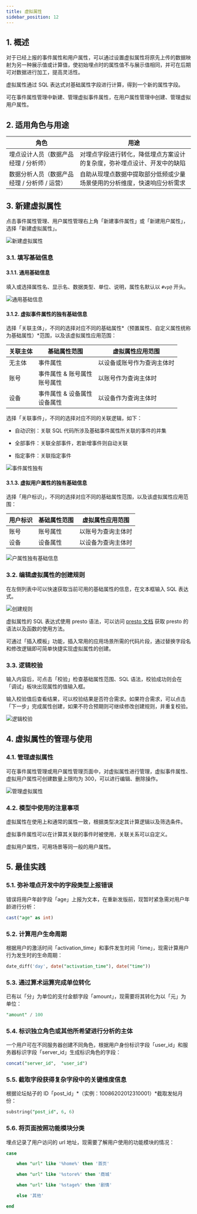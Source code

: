 ```yaml
---
title: 虚拟属性
sidebar_position: 12
---
```


## 1. 概述

对于已经上报的事件属性和用户属性，可以通过设置虚拟属性将原先上传的数据映射为另一种展示值或计算值，使初始埋点时的属性值不与展示值相同，并可在后期可对数据进行加工，提高灵活性。

虚拟属性通过 SQL 表达式对基础属性字段进行计算，得到一个新的属性字段。

可在事件属性管理中新建、管理虚拟事件属性，在用户属性管理中创建、管理虚拟用户属性。

## 2. 适用角色与用途

| 角色                                         | 用途                                                                     |
| -------------------------------------------- | ------------------------------------------------------------------------ |
| 埋点设计人员（数据产品经理 / 分析师）        | 对埋点字段进行转化，降低埋点方案设计的复杂度，弥补埋点设计、开发中的缺陷 |
| 数据分析人员（数据产品经理 / 分析师 / 运营） | 自助从现埋点数据中提取部分低频或少量场景使用的分析维度，快速响应分析需求 |

## 3. 新建虚拟属性

点击事件属性管理、用户属性管理右上角「新建事件属性」或「新建用户属性」，选择「新建虚拟属性」。

![新建虚拟属性](/img/customEvent/virtual_1.png)

### 3.1. 填写基础信息

#### 3.1.1. 通用基础信息

填入或选择属性名、显示名、数据类型、单位、说明，属性名默认以 `#vp@` 开头。

![通用基础信息](/img/customEvent/virtual_2.png)

#### 3.1.2. 虚拟事件属性的独有基础信息

选择「关联主体」，不同的选择对应不同的基础属性*（预置属性、自定义属性统称为基础属性）*范围，以及该虚拟属性应用范围：

| 关联主体 | 基础属性范围                      | 虚拟属性应用范围           |
| -------- | --------------------------------- | -------------------------- |
| 无主体   | 事件属性                          | 以设备或账号作为查询主体时 |
| 账号     | 事件属性 & 账号属性<br />账号属性 | 以账号作为查询主体时       |
| 设备     | 事件属性 & 设备属性<br />设备属性 | 以设备作为查询主体时       |

选择「关联事件」，不同的选择对应不同的关联逻辑，如下：

- 自动识别：关联 SQL 代码所涉及基础事件属性所关联的事件的并集

- 全部事件：关联全部事件，若新增事件则自动关联

- 指定事件：关联指定事件

![事件属性独有](/img/customEvent/virtual_3.png)

#### 3.1.3. 虚拟用户属性的独有基础信息

选择「用户标识」，不同的选择对应不同的基础属性范围，以及该虚拟属性应用范围：

| 用户标识 | 基础属性范围 | 虚拟属性应用范围   |
| -------- | ------------ | ------------------ |
| 账号     | 账号属性     | 以账号为查询主体时 |
| 设备     | 设备属性     | 以设备为查询主体时 |

![户属性独有基础信息](/img/customEvent/virtual_4.png)

### 3.2. 编辑虚拟属性的创建规则

在左侧列表中可以快速获取当前可用的基础属性的信息，在文本框输入 SQL 表达式。

![创建规则](/img/customEvent/virtual_5.png)

虚拟属性的 SQL 表达式使用 presto 语法，可以访问 [presto 文档](https://trino.io/docs/332/functions.html) 获取 presto 的语法以及函数的使用方法。

可通过「插入模板」功能，插入常用的应用场景所需的代码片段，通过替换字段名和修改逻辑即可简单快捷实现虚拟属性的创建。

### 3.3. 逻辑校验

输入内容后，可点击「校验」检查基础属性范围、SQL 语法，校验成功则会在「调试」板块出现属性的值输入框。

输入校验值后查看结果，可以校验结果是否符合需求。如果符合需求，可以点击「下一步」完成属性创建，如果不符合预期则可继续修改创建规则，并重复校验。

![逻辑校验](/img/customEvent/virtual_6.png)

## 4. 虚拟属性的管理与使用

### 4.1. 管理虚拟属性

可在事件属性管理或用户属性管理页面中，对虚拟属性进行管理，虚拟事件属性、虚拟用户属性可创建数量上限均为 300，可以进行编辑、删除操作。

![管理虚拟属性](/img/customEvent/virtual_7.png)

### 4.2. 模型中使用的注意事项

虚拟属性在使用上和通常的属性一致，根据类型决定其计算逻辑以及筛选条件。

虚拟事件属性可以在计算其关联的事件时被使用，关联关系可以自定义。

虚拟用户属性，可用场景等同一般的用户属性。

## 5. 最佳实践

### 5.1. 弥补埋点开发中的字段类型上报错误

错误将用户年龄字段「age」上报为文本，在重新发版前，现暂时紧急需对用户年龄进行分析：

```sql
cast("age" as int)
```

### 5.2. 计算用户生命周期

根据用户的激活时间「activation_time」和事件发生时间「time」，现需计算用户行为发生时的生命周期：

```sql
date_diff('day', date("activation_time"), date("time"))
```

### 5.3. 通过算术运算完成单位转化

已有以「分」为单位的支付金额字段「amount」，现需要将其转化为以「元」为单位：

```sql
"amount" / 100
```

### 5.4. 标识独立角色或其他所希望进行分析的主体

一个用户可在不同服务器创建不同角色，根据用户身份标识字段「user_id」和服务器标识字段「server_id」生成标识角色的字段：

```sql
concat("server_id",  "user_id")
```

### 5.5. 截取字段获得复杂字段中的关键维度信息

根据论坛帖子的 ID「post_id」*（实例：10086202012310001）*截取发帖月份：

```sql
substring("post_id", 6, 6)
```

### 5.6. 将页面按照功能模块分类

埋点记录了用户访问的 url 地址，现需要了解用户使用的功能模块的情况：

```sql
case

    when "url" like '%home%' then '首页'

    when "url" like '%store%' then '商城'

    when "url" like '%stage%' then '剧情'

    else '其他'

end
```
